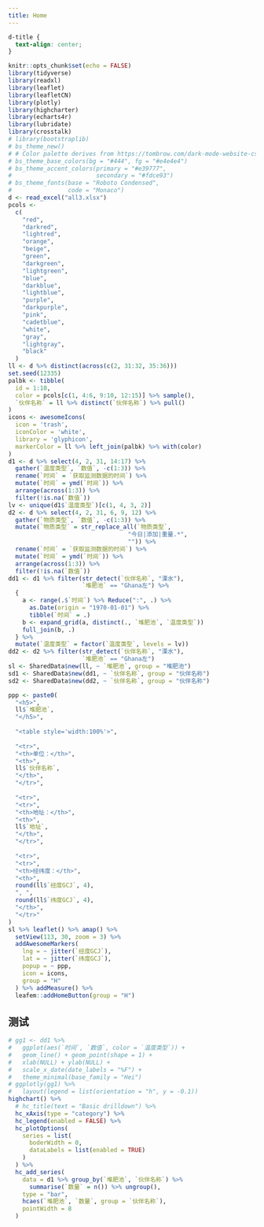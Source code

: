 ```yaml
---
title: Home
---
```

```css
d-title {
  text-align: center;
}
```

```r
knitr::opts_chunk$set(echo = FALSE)
library(tidyverse)
library(readxl)
library(leaflet)
library(leafletCN)
library(plotly)
library(highcharter)
library(echarts4r)
library(lubridate)
library(crosstalk)
# library(bootstraplib)
# bs_theme_new()
# # Color palette derives from https://tombrow.com/dark-mode-website-css
# bs_theme_base_colors(bg = "#444", fg = "#e4e4e4")
# bs_theme_accent_colors(primary = "#e39777",
#                        secondary = "#fdce93")
# bs_theme_fonts(base = "Roboto Condensed",
#                code = "Monaco")
d <- read_excel("all3.xlsx")
pcols <-
  c(
    "red",
    "darkred",
    "lightred",
    "orange",
    "beige",
    "green",
    "darkgreen",
    "lightgreen",
    "blue",
    "darkblue",
    "lightblue",
    "purple",
    "darkpurple",
    "pink",
    "cadetblue",
    "white",
    "gray",
    "lightgray",
    "black"
  )
ll <- d %>% distinct(across(c(2, 31:32, 35:36)))
set.seed(12335)
palbk <- tibble(
  id = 1:10,
  color = pcols[c(1, 4:6, 9:10, 12:15)] %>% sample(),
  `伙伴名称` = ll %>% distinct(`伙伴名称`) %>% pull()
)
icons <- awesomeIcons(
  icon = 'trash',
  iconColor = 'white',
  library = 'glyphicon',
  markerColor = ll %>% left_join(palbk) %>% with(color)
)
d1 <- d %>% select(4, 2, 31, 14:17) %>%
  gather(`温度类型`, `数值`, -c(1:3)) %>%
  rename(`时间` = `获取监测数据的时间`) %>%
  mutate(`时间` = ymd(`时间`)) %>%
  arrange(across(1:3)) %>%
  filter(!is.na(`数值`))
lv <- unique(d1$`温度类型`)[c(1, 4, 3, 2)]
d2 <- d %>% select(4, 2, 31, 6, 9, 12) %>%
  gather(`物质类型`, `数值`, -c(1:3)) %>%
  mutate(`物质类型` = str_replace_all(`物质类型`,
                                  "今日|添加|重量.*",
                                  "")) %>%
  rename(`时间` = `获取监测数据的时间`) %>%
  mutate(`时间` = ymd(`时间`)) %>%
  arrange(across(1:3)) %>%
  filter(!is.na(`数值`))
dd1 <- d1 %>% filter(str_detect(`伙伴名称`, "溧水"),
                     `堆肥池` == "Ghana左") %>%
  {
    a <- range(.$`时间`) %>% Reduce(":", .) %>%
      as.Date(origin = "1970-01-01") %>%
      tibble(`时间` = .)
    b <- expand_grid(a, distinct(., `堆肥池`, `温度类型`))
    full_join(b, .)
  } %>%
  mutate(`温度类型` = factor(`温度类型`, levels = lv))
dd2 <- d2 %>% filter(str_detect(`伙伴名称`, "溧水"),
                     `堆肥池` == "Ghana左")
sl <- SharedData$new(ll, ~ `堆肥池`, group = "堆肥池")
sd1 <- SharedData$new(dd1, ~ `伙伴名称`, group = "伙伴名称")
sd2 <- SharedData$new(dd2, ~ `伙伴名称`, group = "伙伴名称")
```


```r
ppp <- paste0(
  "<h5>",
  ll$`堆肥池`,
  "</h5>",
  
  "<table style='width:100%'>",
  
  "<tr>",
  "<th>单位：</th>",
  "<th>",
  ll$`伙伴名称`,
  "</th>",
  "</tr>",
  
  "<tr>",
  "<tr>",
  "<th>地址：</th>",
  "<th>",
  ll$`地址`,
  "</th>",
  "</tr>",
  
  "<tr>",
  "<tr>",
  "<th>经纬度：</th>",
  "<th>",
  round(ll$`经度GCJ`, 4),
  ", ",
  round(ll$`纬度GCJ`, 4),
  "</th>",
  "</tr>"
)
sl %>% leaflet() %>% amap() %>%
  setView(113, 30, zoom = 3) %>%
  addAwesomeMarkers(
    lng = ~ jitter(`经度GCJ`),
    lat = ~ jitter(`纬度GCJ`),
    popup = ~ ppp,
    icon = icons,
    group = "H"
  ) %>% addMeasure() %>%
  leafem::addHomeButton(group = "H")
```

## 测试

```r
# gg1 <- dd1 %>%
#   ggplot(aes(`时间`, `数值`, color = `温度类型`)) +
#   geom_line() + geom_point(shape = 1) +
#   xlab(NULL) + ylab(NULL) +
#   scale_x_date(date_labels = "%F") +
#   theme_minimal(base_family = "Hei")
# ggplotly(gg1) %>%
#   layout(legend = list(orientation = "h", y = -0.1))
highchart() %>%
  # hc_title(text = "Basic drilldown") %>%
  hc_xAxis(type = "category") %>%
  hc_legend(enabled = FALSE) %>%
  hc_plotOptions(
    series = list(
      boderWidth = 0,
      dataLabels = list(enabled = TRUE)
    )
  ) %>%
  hc_add_series(
    data = d1 %>% group_by(`堆肥池`, `伙伴名称`) %>%
      summarise(`数量` = n()) %>% ungroup(),
    type = "bar",
    hcaes(`堆肥池`, `数量`, group = `伙伴名称`),
    pointWidth = 8
  )
```




